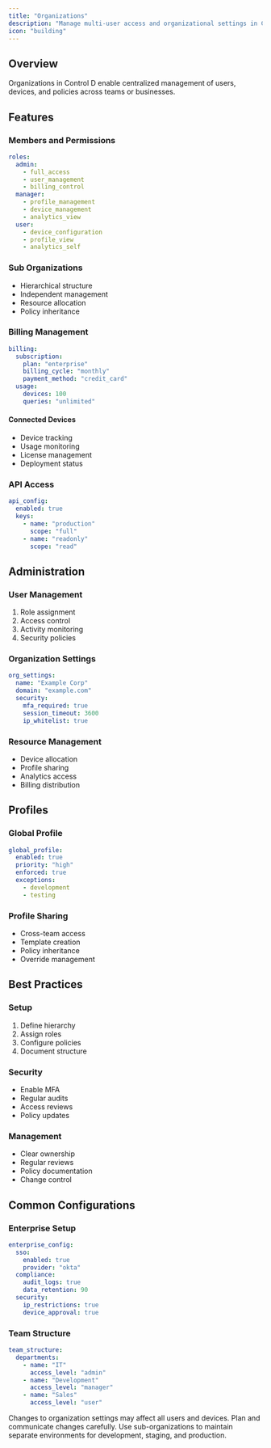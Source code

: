 ```yaml
---
title: "Organizations"
description: "Manage multi-user access and organizational settings in Control D"
icon: "building"
---
```


## Overview

Organizations in Control D enable centralized management of users, devices, and policies across teams or businesses.

## Features

### Members and Permissions
```yaml
roles:
  admin:
    - full_access
    - user_management
    - billing_control
  manager:
    - profile_management
    - device_management
    - analytics_view
  user:
    - device_configuration
    - profile_view
    - analytics_self
```

### Sub Organizations
- Hierarchical structure
- Independent management
- Resource allocation
- Policy inheritance

### Billing Management
```yaml
billing:
  subscription:
    plan: "enterprise"
    billing_cycle: "monthly"
    payment_method: "credit_card"
  usage:
    devices: 100
    queries: "unlimited"
```

#### Connected Devices
- Device tracking
- Usage monitoring
- License management
- Deployment status

### API Access
```yaml
api_config:
  enabled: true
  keys:
    - name: "production"
      scope: "full"
    - name: "readonly"
      scope: "read"
```

## Administration

### User Management
1. Role assignment
2. Access control
3. Activity monitoring
4. Security policies

### Organization Settings
```yaml
org_settings:
  name: "Example Corp"
  domain: "example.com"
  security:
    mfa_required: true
    session_timeout: 3600
    ip_whitelist: true
```

### Resource Management
- Device allocation
- Profile sharing
- Analytics access
- Billing distribution

## Profiles

### Global Profile
```yaml
global_profile:
  enabled: true
  priority: "high"
  enforced: true
  exceptions:
    - development
    - testing
```

### Profile Sharing
- Cross-team access
- Template creation
- Policy inheritance
- Override management

## Best Practices

### Setup
1. Define hierarchy
2. Assign roles
3. Configure policies
4. Document structure

### Security
- Enable MFA
- Regular audits
- Access reviews
- Policy updates

### Management
- Clear ownership
- Regular reviews
- Policy documentation
- Change control

## Common Configurations

### Enterprise Setup
```yaml
enterprise_config:
  sso:
    enabled: true
    provider: "okta"
  compliance:
    audit_logs: true
    data_retention: 90
  security:
    ip_restrictions: true
    device_approval: true
```

### Team Structure
```yaml
team_structure:
  departments:
    - name: "IT"
      access_level: "admin"
    - name: "Development"
      access_level: "manager"
    - name: "Sales"
      access_level: "user"
```

<Warning>
Changes to organization settings may affect all users and devices. Plan and communicate changes carefully.
</Warning>

<Tip>
Use sub-organizations to maintain separate environments for development, staging, and production.
</Tip> 